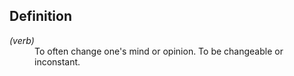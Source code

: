 ==Definition==
; ''(verb)''
:To often change one's mind or opinion.  To be changeable or inconstant.